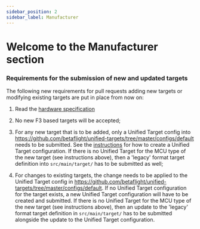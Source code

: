 ```yaml
---
sidebar_position: 2
sidebar_label: Manufacturer
---
```


# Welcome to the Manufacturer section

### Requirements for the submission of new and updated targets

The following new requirements for pull requests adding new targets or modifying existing targets are put in place from now on:

1. Read the [hardware specification](./manufacturers/Manufacturer%20Design%20Guidelines.md)

2. No new F3 based targets will be accepted;

3. For any new target that is to be added, only a Unified Target config into https://github.com/betaflight/unified-targets/tree/master/configs/default needs to be submitted. See the [instructions](https://github.com/betaflight/betaflight/blob/master/docs/TargetMaintenance/CreatingAUnifiedTarget.md) for how to create a Unified Target configuration. If there is no Unified Target for the MCU type of the new target (see instructions above), then a 'legacy' format target definition into `src/main/target/` has to be submitted as well;

4. For changes to existing targets, the change needs to be applied to the Unified Target config in https://github.com/betaflight/unified-targets/tree/master/configs/default. If no Unified Target configuration for the target exists, a new Unified Target configuration will have to be created and submitted. If there is no Unified Target for the MCU type of the new target (see instructions above), then an update to the 'legacy' format target definition in `src/main/target/` has to be submitted alongside the update to the Unified Target configuration.
